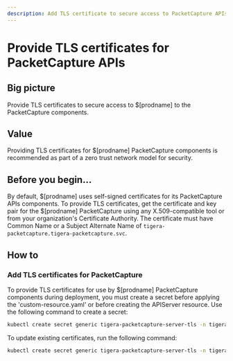 ```yaml
---
description: Add TLS certificate to secure access to PacketCapture APIs.
---
```


# Provide TLS certificates for PacketCapture APIs

## Big picture

Provide TLS certificates to secure access to $[prodname] to the PacketCapture components.

## Value

Providing TLS certificates for $[prodname] PacketCapture components is recommended as part of a zero trust network model for security.

## Before you begin...

By default, $[prodname] uses self-signed certificates for its PacketCapture APIs components. To provide TLS certificates,
get the certificate and key pair for the $[prodname] PacketCapture using any X.509-compatible tool or from your organization's
Certificate Authority. The certificate must have Common Name or a Subject Alternate Name of `tigera-packetcapture.tigera-packetcapture.svc`.

## How to

### Add TLS certificates for PacketCapture

To provide TLS certificates for use by $[prodname] PacketCapture components during deployment, you must create a secret before applying the 'custom-resource.yaml' or before creating the APIServer resource. Use the following command to create a secret:

```bash
kubectl create secret generic tigera-packetcapture-server-tls -n tigera-operator --from-file=tls.crt=</path/to/certificate-file> --from-file=tls.key=</path/to/key-file>
```

To update existing certificates, run the following command:

```bash
kubectl create secret generic tigera-packetcapture-server-tls -n tigera-operator --from-file=tls.crt=</path/to/certificate-file> --from-file=tls.key=</path/to/key-file> --dry-run -o yaml --save-config | kubectl replace -f -
```
